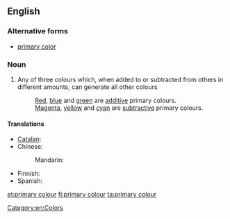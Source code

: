 ==English==

===Alternative forms===
*[[primary color]]

===Noun===
{{wikipedia|primary color}}
{{en-noun|sg=[[primary]] [[colour]]}}

# Any of three colours which, when added to or subtracted from others in different amounts, can generate all other colours
#: [[red|Red]], [[blue]] and [[green]] are [[additive]] primary colours.
#: [[magenta|Magenta]], [[yellow]] and [[cyan]] are [[subtractive]] primary colours.

====Translations====
{{trans-top|any of three colours which can generate all other colours}}
* [[Catalan]]: {{t|ca|color primari|m}}
* Chinese:
*: Mandarin: {{t-|cmn|原色|tr=yuánsè|sc=Hani}}
{{trans-mid}}
* Finnish: {{t-|fi|pääväri}}
* Spanish: {{t|es|color primario|m}}
{{trans-bottom}}

[[Category:en:Colors]]

[[et:primary colour]]
[[fi:primary colour]]
[[ta:primary colour]]